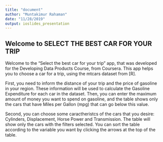 ```yaml
---
title: "document"
author: "Muntakimur Rahaman"
date: "11/28/2019"
output: ioslides_presentation
---
```


## Welcome to SELECT THE BEST CAR FOR YOUR TRIP
Welcome to the "Select the best car for your trip" app, that was developed for the Developing Data Products Course, from Coursera. This app helps you to choose a car for a trip, using the mtcars dataset from [R]. 

First, you need to inform the distance of your trip and the price of gasoline in your region. These information will be used to calculate the Gasoline Expenditure for each car in the dataset. Then, you can enter the maximum amount of money you want to spend on gasoline, and the table shows only the cars that have Miles per Gallon (mpg) that can go below this value.

Second, you can choose some caractheristcs of the cars that you desire: Cylinders, Displacement, Horse Power and Transmission. The table will show only the cars with the filters selected. You can sort the table according to the variable you want by clicking the arrows at the top of the table.
